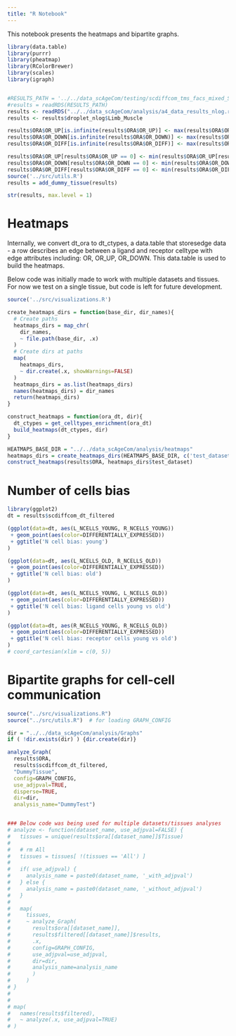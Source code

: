 ```yaml
---
title: "R Notebook"
---
```


This notebook presents the heatmaps and bipartite graphs.

```r
library(data.table)
library(purrr)
library(pheatmap)
library(RColorBrewer)
library(scales)
library(igraph)


#RESULTS_PATH = '../../data_scAgeCom/testing/scdiffcom_tms_facs_mixed_Spleen.rds'
#results = readRDS(RESULTS_PATH)
results <- readRDS("../../data_scAgeCom/analysis/a4_data_results_nlog.rds")
results <- results$droplet_nlog$Limb_Muscle

results$ORA$OR_UP[is.infinite(results$ORA$OR_UP)] <- max(results$ORA$OR_UP[is.finite(results$ORA$OR_UP)])
results$ORA$OR_DOWN[is.infinite(results$ORA$OR_DOWN)] <- max(results$ORA$OR_DOWN[is.finite(results$ORA$OR_DOWN)])
results$ORA$OR_DIFF[is.infinite(results$ORA$OR_DIFF)] <- max(results$ORA$OR_DIFF[is.finite(results$ORA$OR_DIFF)])

results$ORA$OR_UP[results$ORA$OR_UP == 0] <- min(results$ORA$OR_UP[results$ORA$OR_UP > 0])
results$ORA$OR_DOWN[results$ORA$OR_DOWN == 0] <- min(results$ORA$OR_DOWN[results$ORA$OR_DOWN > 0])
results$ORA$OR_DIFF[results$ORA$OR_DIFF == 0] <- min(results$ORA$OR_DIFF[results$ORA$OR_DIFF > 0])
source('../src/utils.R')
results = add_dummy_tissue(results)

str(results, max.level = 1)
```

# Heatmaps

Internally, we convert dt_ora to dt_ctypes, a data.table that storesedge data - a row describes an edge between a ligand and receptor celltype with edge attributes including: OR, OR_UP, OR_DOWN. This data.table is used to build the heatmaps.

Below code was initially made to work with multiple datasets and tissues. For now we test on a single tissue, but code is left  for future development.

```r
source('../src/visualizations.R')

create_heatmaps_dirs = function(base_dir, dir_names){
  # Create paths
  heatmaps_dirs = map_chr(
    dir_names,
    ~ file.path(base_dir, .x)
  )  
  # Create dirs at paths
  map(
    heatmaps_dirs,
    ~ dir.create(.x, showWarnings=FALSE)
  )
  heatmaps_dirs = as.list(heatmaps_dirs)
  names(heatmaps_dirs) = dir_names
  return(heatmaps_dirs)
}

construct_heatmaps = function(ora_dt, dir){
  dt_ctypes = get_celltypes_enrichment(ora_dt)
  build_heatmaps(dt_ctypes, dir)
}

HEATMAPS_BASE_DIR = "../../data_scAgeCom/analysis/heatmaps"
heatmaps_dirs = create_heatmaps_dirs(HEATMAPS_BASE_DIR, c('test_dataset'))
construct_heatmaps(results$ORA, heatmaps_dirs$test_dataset)
```

# Number of cells bias

```r
library(ggplot2)
dt = results$scdiffcom_dt_filtered

(ggplot(data=dt, aes(L_NCELLS_YOUNG, R_NCELLS_YOUNG))
 + geom_point(aes(color=DIFFERENTIALLY_EXPRESSED))
 + ggtitle('N cell bias: young')
)

(ggplot(data=dt, aes(L_NCELLS_OLD, R_NCELLS_OLD))
 + geom_point(aes(color=DIFFERENTIALLY_EXPRESSED))
 + ggtitle('N cell bias: old')
)

(ggplot(data=dt, aes(L_NCELLS_YOUNG, L_NCELLS_OLD))
 + geom_point(aes(color=DIFFERENTIALLY_EXPRESSED))
 + ggtitle('N cell bias: ligand cells young vs old')
)

(ggplot(data=dt, aes(R_NCELLS_YOUNG, R_NCELLS_OLD))
 + geom_point(aes(color=DIFFERENTIALLY_EXPRESSED))
 + ggtitle('N cell bias: receptor cells young vs old')
)
# coord_cartesian(xlim = c(0, 5))
```

# Bipartite graphs for cell-cell communication


```r
source("../src/visualizations.R")
source("../src/utils.R")  # for loading GRAPH_CONFIG

dir = "../../data_scAgeCom/analysis/Graphs"
if ( !dir.exists(dir) ) {dir.create(dir)}

analyze_Graph(
  results$ORA,
  results$scdiffcom_dt_filtered,
  "DummyTissue",
  config=GRAPH_CONFIG,
  use_adjpval=TRUE,
  disperse=TRUE,
  dir=dir,
  analysis_name="DummyTest")


### Below code was being used for multiple datasets/tissues analyses
# analyze <- function(dataset_name, use_adjpval=FALSE) {
#   tissues = unique(results$ora[[dataset_name]]$Tissue)
#   
#   # rm All
#   tissues = tissues[ !(tissues == 'All') ]
#   
#   if( use_adjpval) {
#     analysis_name = paste0(dataset_name, '_with_adjpval')
#   } else {
#     analysis_name = paste0(dataset_name, '_without_adjpval') 
#   }
# 
#   map(
#     tissues, 
#     ~ analyze_Graph(
#       results$ora[[dataset_name]],
#       results$filtered[[dataset_name]]$results,
#       .x,
#       config=GRAPH_CONFIG,
#       use_adjpval=use_adjpval,
#       dir=dir, 
#       analysis_name=analysis_name
#       )
#     )
# }
# 
# 
# map(
#   names(results$filtered),
#   ~ analyze(.x, use_adjpval=TRUE)
# )
```


